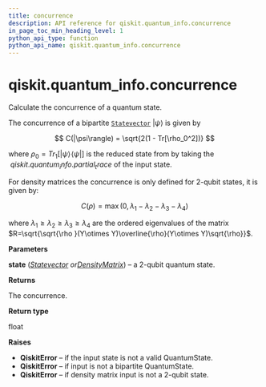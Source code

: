 ```yaml
---
title: concurrence
description: API reference for qiskit.quantum_info.concurrence
in_page_toc_min_heading_level: 1
python_api_type: function
python_api_name: qiskit.quantum_info.concurrence
---
```


<span id="qiskit-quantum-info-concurrence" />

# qiskit.quantum\_info.concurrence

<Function id="qiskit.quantum_info.concurrence" github="https://github.com/qiskit/qiskit/tree/stable/0.16/qiskit/quantum_info/states/measures.py" signature="concurrence(state)">
  Calculate the concurrence of a quantum state.

  The concurrence of a bipartite [`Statevector`](qiskit.quantum_info.Statevector "qiskit.quantum_info.Statevector") $|\psi\rangle$ is given by

  $$
  C(|\psi\rangle) = \sqrt{2(1 - Tr[\rho_0^2])}
  $$

  where $\rho_0 = Tr_1[|\psi\rangle\!\langle\psi|]$ is the reduced state from by taking the $~qiskit.quantum_info.partial_trace$ of the input state.

  For density matrices the concurrence is only defined for 2-qubit states, it is given by:

  $$
  C(\rho) = \max(0, \lambda_1 - \lambda_2 - \lambda_3 - \lambda_4)
  $$

  where $\lambda _1 \ge \lambda _2 \ge \lambda _3 \ge \lambda _4$ are the ordered eigenvalues of the matrix $R=\sqrt{\sqrt{\rho }(Y\otimes Y)\overline{\rho}(Y\otimes Y)\sqrt{\rho}}$.

  **Parameters**

  **state** ([*Statevector*](qiskit.quantum_info.Statevector "qiskit.quantum_info.Statevector")  *or*[*DensityMatrix*](qiskit.quantum_info.DensityMatrix "qiskit.quantum_info.DensityMatrix")) – a 2-qubit quantum state.

  **Returns**

  The concurrence.

  **Return type**

  float

  **Raises**

  *   **QiskitError** – if the input state is not a valid QuantumState.
  *   **QiskitError** – if input is not a bipartite QuantumState.
  *   **QiskitError** – if density matrix input is not a 2-qubit state.
</Function>


